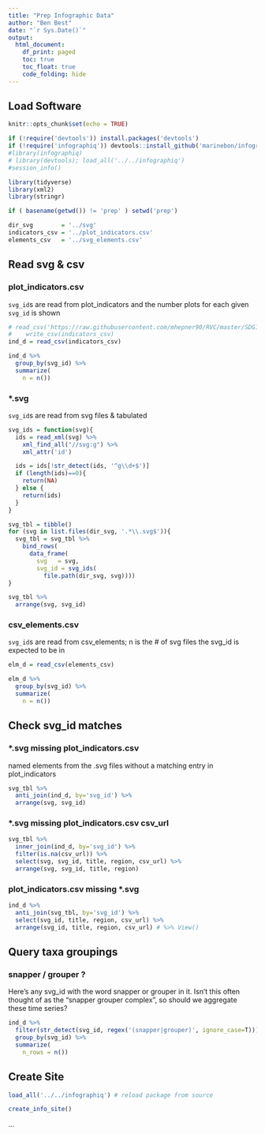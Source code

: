 ```yaml
---
title: "Prep Infographic Data"
author: "Ben Best"
date: "`r Sys.Date()`"
output:
  html_document:
    df_print: paged
    toc: true
    toc_float: true
    code_folding: hide
---
```


## Load Software

```r
knitr::opts_chunk$set(echo = TRUE)
```

```r
if (!require('devtools')) install.packages('devtools')
if (!require('infographiq')) devtools::install_github('marinebon/infographiq')
#library(infographiq)
# library(devtools); load_all('../../infographiq')
#session_info()

library(tidyverse)
library(xml2)
library(stringr)

if ( basename(getwd()) != 'prep' ) setwd('prep')

dir_svg        = '../svg'
indicators_csv = '../plot_indicators.csv'
elements_csv   = '../svg_elements.csv'
```

## Read svg & csv

### plot_indicators.csv
`svg_id`s are read from plot_indicators and the number plots for each given `svg_id` is shown

```r
# read_csv('https://raw.githubusercontent.com/mhepner90/RVC/master/SDG14/infographic_csv_indicators.csv') %>%
#    write_csv(indicators_csv)
ind_d = read_csv(indicators_csv)

ind_d %>%
  group_by(svg_id) %>%
  summarize(
    n = n())
```

### *.svg
`svg_id`s are read from svg files & tabulated
```r
svg_ids = function(svg){
  ids = read_xml(svg) %>%
    xml_find_all("//svg:g") %>%
    xml_attr('id')

  ids = ids[!str_detect(ids, '^g\\d+$')]
  if (length(ids)==0){
    return(NA)
  } else {
    return(ids)
  }
}

svg_tbl = tibble()
for (svg in list.files(dir_svg, '.*\\.svg$')){
  svg_tbl = svg_tbl %>%
    bind_rows(
      data_frame(
        svg   = svg,
        svg_id = svg_ids(
          file.path(dir_svg, svg))))
}

svg_tbl %>%
  arrange(svg, svg_id)
```

### csv_elements.csv
`svg_id`s are read from csv_elements; n is the # of svg files the svg_id is expected to be in

```r
elm_d = read_csv(elements_csv)

elm_d %>%
  group_by(svg_id) %>%
  summarize(
    n = n())
```

## Check svg_id matches

### *.svg missing plot_indicators.csv
named elements from the .svg files without a matching entry in plot_indicators

```r
svg_tbl %>%
  anti_join(ind_d, by='svg_id') %>%
  arrange(svg, svg_id)
```

### *.svg missing plot_indicators.csv csv_url

```r
svg_tbl %>%
  inner_join(ind_d, by='svg_id') %>%
  filter(is.na(csv_url)) %>%
  select(svg, svg_id, title, region, csv_url) %>%
  arrange(svg, svg_id, title, region)
```

### plot_indicators.csv missing *.svg

```r
ind_d %>%
  anti_join(svg_tbl, by='svg_id') %>%
  select(svg_id, title, region, csv_url) %>%
  arrange(svg_id, title, region, csv_url) # %>% View()
```

## Query taxa groupings

### snapper / grouper ?

Here's any svg_id with the word snapper or grouper in it. Isn't this often thought of as the "snapper grouper complex", so should we aggregate these time series?

```r
ind_d %>%
  filter(str_detect(svg_id, regex('(snapper|grouper)', ignore_case=T))) %>%
  group_by(svg_id) %>%
  summarize(
    n_rows = n())
```


## Create Site

```r
load_all('../../infographiq') # reload package from source

create_info_site()
```



...

